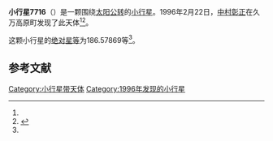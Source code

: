 {{Infobox planet
| bgcolour = #FFFFC0
| name = 7716 Ube
| symbol = 
| image = 
| caption = 
| discovery = yes
| discovery_ref = 
| discoverer = [[中村彰正|中村彰正]]
| discovery_site = [[久万高原町|久万高原町]] 
| discovered = 1996年2月22日
| designations = yes
| mp_name = 
| named_after = 
| alt_names = 1996 DA3/ 1980 TZ9 / 1987 QK7 / 1987 RZ1
| mp_category = [[主带小行星|主带小行星]]
| orbit_ref = <ref name="a">[http://ssd.jpl.nasa.gov/sbdb.cgi?sstr=7716 7716 Ube] {{Wayback|url=http://ssd.jpl.nasa.gov/sbdb.cgi?sstr=7716 |date=20201124025248 }}，小行星數據庫瀏覽器（JPL Small-Body Database Browser）－[[美国国家航空航天局|美国国家航空航天局]]喷气推进实验室</ref>
| epoch = 2456400.5 (2013年4月18日更新)
| aphelion = {{convert|2.6648641|AU|km|3|abbr=on|lk=out}}
| perihelion = {{convert|1.9872753|AU|km|3|abbr=on}}
| semimajor = {{convert|2.3260697|AU|km|3|abbr=on}}
| eccentricity = 0.145651
| period = 1295.783682 [[日|日]]<br />3.55[[儒略年|儒略年]]
| avg_speed = 
| inclination = 6.44612
| asc_node = 193.34948
| mean_anomaly = 
| arg_peri = 186.57869
| satellites = 
| physical_characteristics = yes
| dimensions = 
| mass = 
| density = 
| surface_grav = 
| escape_velocity = 
| sidereal_day = 
| axial_tilt = 
| pole_ecliptic_lat = 
| pole_ecliptic_lon = 
| albedo = 
| temperatures= 
| temp_name1 = 
| mean_temp_1 = 
| max_temp_1 = 
| temp_name2 = 
| max_temp_2 = 
| spectral_type = 
| abs_magnitude = 186.57869
}}

'''小行星7716'''（{{lang-en|7716 Ube}}）是一颗围绕[[太阳|太阳]][[公转|公转]]的[[小行星|小行星]]。1996年2月22日，[[中村彰正|中村彰正]]在久万高原町发现了此天体<ref name="a" /><ref>{{cite news|title=小行星列表|url=http://cfa-www.harvard.edu/iau/lists/NumberedMPs.txt|accessdate=2013-07-08|newspaper=哈佛大学|archive-date=2008-05-17|archive-url=https://web.archive.org/web/20080517010638/http://cfa-www.harvard.edu/iau/lists/NumberedMPs.txt|dead-url=no}}</ref>。

这颗小行星的[[绝对星等|绝对星等]]为186.57869等<ref name="a" />。

==参考文献==
{{reflist}}
{{Minor Planet Number|[[小行星7715|小行星7715]]|[[小行星7717|小行星7717]]}}

{{小天体}}

[[Category:小行星带天体|Category:小行星带天体]]
[[Category:1996年发现的小行星|Category:1996年发现的小行星]]

{{asteroid-stub}}